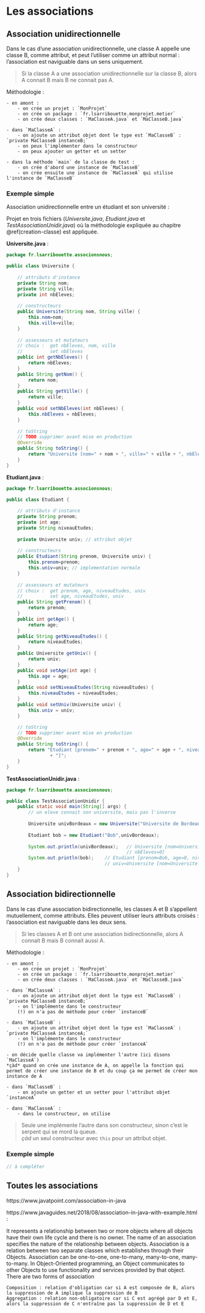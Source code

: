 # Les associations

## Association unidirectionnelle

Dans le cas d'une association unidirectionnelle, une classe A appelle une classe B, comme attribut, et peut l'utiliser comme un attribut normal : l'association est naviguable dans un sens uniquement.

> Si la classe A a une association unidirectionnelle sur la classe B, alors A connait B mais B ne connait pas A.

Méthodologie :

    - en amont :
        - on crée un projet : `MonProjet`
        - on crée un package : `fr.lsarribouette.monprojet.metier`
        - on crée deux classes : `MaClasseA.java` et `MaClasseB.java`

    - dans `MaClasseA` :
        - on ajoute un attribut objet dont le type est `MaClasseB` : `private MaClasseB instanceB;`
        - on peux l'implémenter dans le constructeur
        - on peux ajouter un getter et un setter 

    - dans la méthode `main` de la classe de test :
        - on crée d'abord une instance de `MaClasseB`
        - on crée ensuite une instance de `MaClasseA` qui utilise l'instance de `MaClasseB`  

### Exemple simple

Association unidirectionnelle entre un étudiant et son université :  

Projet en trois fichiers (*Universite.java*, *Etudiant.java* et *TestAssociationUnidir.java*) où la méthodologie expliquée au chapitre \@ref(creation-classe) est appliquée.

**Universite.java** :  
```java
package fr.lsarribouette.associonsnous;

public class Universite {
	
	// attributs d'instance
	private String nom;
	private String ville;
	private int nbEleves;
	
	// constructeurs
	public Universite(String nom, String ville) {
		this.nom=nom;
		this.ville=ville;
	}
	
	// assesseurs et mutateurs
	// choix :	get nbEleves, nom, ville
	//			set nbEleves
	public int getNbEleves() {
		return nbEleves;
	}
	public String getNom() {
		return nom;
	}
	public String getVille() {
		return ville;
	}
	public void setNbEleves(int nbEleves) {
		this.nbEleves = nbEleves;
	}
	
	// toString
	// TODO supprimer avant mise en production
	@Override
	public String toString() {
		return "Universite [nom=" + nom + ", ville=" + ville + ", nbEleves=" + nbEleves + "]";
	}
}
```

**Etudiant.java** :  
```java
package fr.lsarribouette.associonsnous;

public class Etudiant {
	
	// attributs d'instance
	private String prenom;
	private int age;
	private String niveauEtudes;
	
	private Universite univ; // attribut objet
	
	// constructeurs
	public Etudiant(String prenom, Universite univ) {
		this.prenom=prenom;
		this.univ=univ; // implementation normale
	}
	
	// assesseurs et mutateurs
	// choix : 	get prenom, age, niveauEtudes, univ
	//			set age, niveauEtudes, univ
	public String getPrenom() {
		return prenom;
	}
	public int getAge() {
		return age;
	}
	public String getNiveauEtudes() {
		return niveauEtudes;
	}
	public Universite getUniv() {
		return univ;
	}
	public void setAge(int age) {
		this.age = age;
	}
	public void setNiveauEtudes(String niveauEtudes) {
		this.niveauEtudes = niveauEtudes;
	}
	public void setUniv(Universite univ) {
		this.univ = univ;
	}

	// toString
	// TODO supprimer avant mise en production
	@Override
	public String toString() {
		return "Etudiant [prenom=" + prenom + ", age=" + age + ", niveauEtudes=" + niveauEtudes + ", univ=" + univ
				+ "]";
	}
}
```

**TestAssociationUnidir.java** :  
```java
package fr.lsarribouette.associonsnous;

public class TestAssociationUnidir {
	public static void main(String[] args) {
		// un eleve connait son universite, mais pas l'inverse
		
		Universite univBordeaux = new Universite("Universite de Bordeaux", "Bordeaux");
		
		Etudiant bob = new Etudiant("Bob",univBordeaux);
		
		System.out.println(univBordeaux); 	// Universite [nom=Universite de Bordeaux, ville=Bordeaux, 
											// nbEleves=0]
		System.out.println(bob);	// Etudiant [prenom=Bob, age=0, niveauEtudes=null, 
									// univ=Universite [nom=Universite de Bordeaux, ville=Bordeaux, nbEleves=0]]
	}	
}
```

## Association bidirectionnelle

Dans le cas d'une association bidirectionnelle, les classes A et B s'appellent mutuellement, comme attributs. Elles peuvent utiliser leurs attributs croisés : l'association est naviguable dans les deux sens.  

> Si les classes A et B ont une association bidirectionnelle, alors A connait B mais B connait aussi A.

Méthodologie : 

    - en amont :
        - on crée un projet : `MonProjet`
        - on crée un package : `fr.lsarribouette.monprojet.metier`
        - on crée deux classes : `MaClasseA.java` et `MaClasseB.java`

    - dans `MaClasseA` :
        - on ajoute un attribut objet dont le type est `MaClasseB` : `private MaClasseB instanceB;`
        - on l'implémente dans le constructeur
        (!) on n'a pas de méthode pour créer `instanceB`

    - dans `MaClasseB` :
        - on ajoute un attribut objet dont le type est `MaClasseA` : `private MaClasseA instanceA;`
        - on l'implémente dans le constructeur
        (!) on n'a pas de méthode pour créer `instanceA`
    
    - on décide quelle classe va implémenter l'autre (ici disons `MaClasseA`)  
    *çàd* quand on crée une instance de A, on appelle la fonction qui permet de créer une instance de B et du coup ça me permet de créer mon instance de A

    - dans `MaClasseB` :
        - on ajoute un getter et un setter pour l'attribut objet `instanceA`
    
    - dans `MaClasseA` :
        - dans le constructeur, on utilise 

> Seule une implémente l'autre dans son constructeur, sinon c'est le serpent qui se mord la queue.  
*çàd* un seul constructeur avec `this` pour un attribut objet.



### Exemple simple

```java
// à compléter
```

## Toutes les associations

https://www.javatpoint.com/association-in-java  

https://www.javaguides.net/2018/08/association-in-java-with-example.html : 

 It represents a relationship between two or more objects where all objects have their own life cycle and there is no owner. The name of an association specifies the nature of the relationship between objects.
Association is a relation between two separate classes which establishes through their Objects. Association can be one-to-one, one-to-many, many-to-one, many-to-many.
In Object-Oriented programming, an Object communicates to other Objects to use functionality and services provided by that object.
There are two forms of association

    Composition : relation d'obligation car si A est composée de B, alors la suppression de A implique la suppression de B
    Aggregation : relation non-obligatoire car si C est agrégé par D et E, alors la suppression de C n'entraîne pas la suppression de D et E
